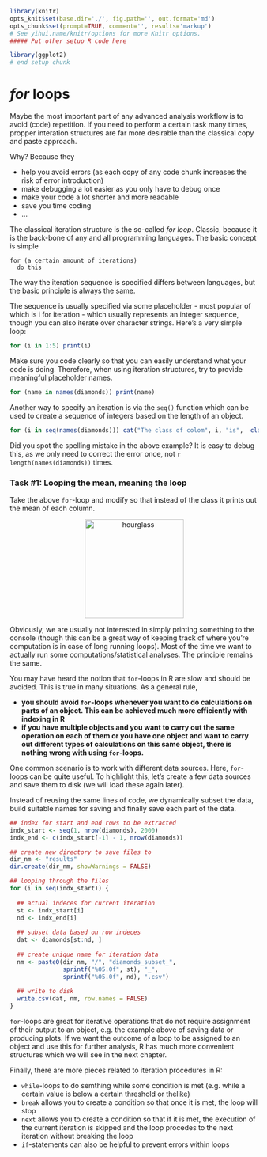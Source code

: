 ```r
library(knitr)
opts_knit$set(base.dir='./', fig.path='', out.format='md')
opts_chunk$set(prompt=TRUE, comment='', results='markup')
# See yihui.name/knitr/options for more Knitr options.
##### Put other setup R code here

library(ggplot2)
# end setup chunk
```
# *for* loops

Maybe the most important part of any advanced analysis workflow is to avoid (code) repetition. If you need to perform a certain task many times, propper interation structures are far more desirable than the classical copy and paste approach. 

Why? Because they

* help you avoid errors (as each copy of any code chunk increases the risk of error introduction)
* make debugging a lot easier as you only have to debug once
* make your code a lot shorter and more readable
* save you time coding
* ...

The classical iteration structure is the so-called _for loop_. Classic, because it is the back-bone of any and all programming languages. The basic concept is simple

```
for (a certain amount of iterations)
  do this
```

The way the iteration sequence is specified differs between languages, but the basic principle is always the same.

The sequence is usually specified via some placeholder - most popular of which is i for iteration - which usually represents an integer sequence, though you can also iterate over character strings. Here's a very simple loop:

```r
for (i in 1:5) print(i)
```

Make sure you code clearly so that you can easily understand what your code is doing. Therefore, when using iteration structures, try to provide meaningful placeholder names.

```r
for (name in names(diamonds)) print(name)
```

Another way to specify an iteration is via the `seq()` function which can be used to create a sequence of integers based on the length of an object.

```r
for (i in seq(names(diamonds))) cat("The class of colom", i, "is",  class(diamonds[, i]), "\n")
```

Did you spot the spelling mistake in the above example? It is easy to debug this, as we only need to correct the error once, not `r length(names(diamonds))` times.

### Task #1: Looping the mean, meaning the loop
Take the above `for`-loop and modify so that instead of the class it prints out the mean of each column.

<center>
  <img src="https://pixabay.com/static/uploads/photo/2012/04/14/14/04/hourglass-34048_640.png" alt="hourglass" style="width: 200px;"/>
</center>


Obviously, we are usually not interested in simply printing something to the console (though this can be a great way of keeping track of where you're computation is in case of long running loops). Most of the time we want to actually run some computations/statistical analyses. The principle remains the same. 

You may have heard the notion that `for`-loops in R are slow and should be avoided. This is true in many situations. As a general rule, 

* __you should avoid `for`-loops whenever you want to do calculations on parts of an object. This can be achieved much more efficiently with indexing in R__
* __if you have multiple objects and you want to carry out the same operation on each of them or you have one object and want to carry out different types of calculations on this same object, there is nothing wrong with using `for`-loops.__

One common scenario is to work with different data sources. Here, `for`-loops can be quite useful. To highlight this, let's create a few data sources and save them to disk (we will load these again later).

Instead of reusing the same lines of code, we dynamically subset the data, build suitable names for saving and finally save each part of the data.

```r
## index for start and end rows to be extracted
indx_start <- seq(1, nrow(diamonds), 2000)
indx_end <- c(indx_start[-1] - 1, nrow(diamonds))

## create new directory to save files to
dir_nm <- "results"
dir.create(dir_nm, showWarnings = FALSE)

## looping through the files
for (i in seq(indx_start)) {
  
  ## actual indeces for current iteration
  st <- indx_start[i]
  nd <- indx_end[i]
  
  ## subset data based on row indeces
  dat <- diamonds[st:nd, ]
  
  ## create unique name for iteration data
  nm <- paste0(dir_nm, "/", "diamonds_subset_", 
               sprintf("%05.0f", st), "_", 
               sprintf("%05.0f", nd), ".csv")
  
  ## write to disk
  write.csv(dat, nm, row.names = FALSE)
}
```

`for`-loops are great for iterative operations that do not require assignment of their output to an object, e.g. the example above of saving data or producing plots. If we want the outcome of a loop to be assigned to an object and use this for further analysis, R has much more convenient structures which we will see in the next chapter.

Finally, there are more pieces related to iteration procedures in R:

* `while`-loops to do semthing while some condition is met (e.g. while a certain value is below a certain threshold or thelike)
* `break` allows you to create a condition so that once it is met, the loop will stop
* `next` allows you to create a condition so that if it is met, the execution of the current iteration is skipped and the loop procedes to the next iteration without breaking the loop
* `if`-statements can also be helpful to prevent errors within loops